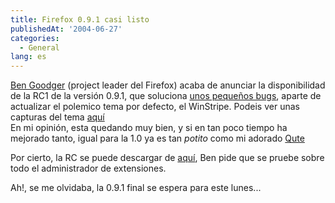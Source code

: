 ```yaml
---
title: Firefox 0.9.1 casi listo
publishedAt: '2004-06-27'
categories:
  - General
lang: es
---
```


[Ben Goodger](http://weblogs.mozillazine.org/ben/) (project leader del Firefox) acaba de anunciar la disponibilidad de la RC1 de la versión 0.9.1, que soluciona [unos pequeños bugs](http://forums.mozillazine.org/viewtopic.php?t=90193), aparte de actualizar el polemico tema por defecto, el WinStripe. Podeis ver unas capturas del tema [aquí](http://www.sizemoresr.com/Steve/ffthemes/ffthemes091.htm)\
En mi opinión, esta quedando muy bien, y si en tan poco tiempo ha mejorado tanto, igual para la 1.0 ya es tan _potito_ como mi adorado [Qute](http://quadrone.org/)

Por cierto, la RC se puede descargar de [aquí](http://ftp.mozilla.org/pub/mozilla.org/firefox/nightly/2004-06-25-15-0.9.1/), Ben pide que se pruebe sobre todo el administrador de extensiones.

Ah!, se me olvidaba, la 0.9.1 final se espera para este lunes...
